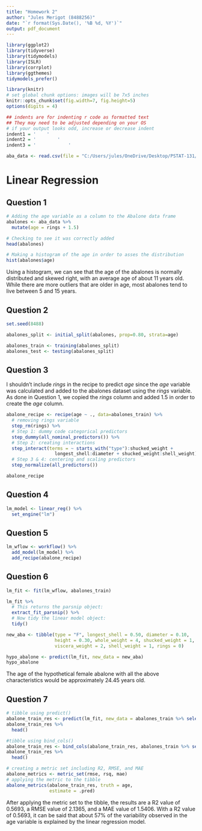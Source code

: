 ```yaml
---
title: "Homework 2"
author: "Jules Merigot (8488256)"
date: "`r format(Sys.Date(), '%B %d, %Y')`"
output: pdf_document
---
```


```r
library(ggplot2)
library(tidyverse)
library(tidymodels)
library(ISLR)
library(corrplot)
library(ggthemes)
tidymodels_prefer()

library(knitr)
# set global chunk options: images will be 7x5 inches
knitr::opts_chunk$set(fig.width=7, fig.height=5)
options(digits = 4)

## indents are for indenting r code as formatted text
## They may need to be adjusted depending on your OS
# if your output looks odd, increase or decrease indent
indent1 = '    '
indent2 = '        '
indent3 = '            '

aba_data <- read.csv(file = "C:/Users/jules/OneDrive/Desktop/PSTAT-131/data/abalone.csv")
```

```{=tex}
\begin{center}
PSTAT 131/231 Statistical Machine Learning - Fall 2022
\end{center}
```
# Linear Regression

## Question 1

```r
# Adding the age variable as a column to the Abalone data frame
abalones <- aba_data %>%
  mutate(age = rings + 1.5)

# Checking to see it was correctly added
head(abalones)

# Making a histogram of the age in order to asses the distribution
hist(abalones$age)
```

Using a histogram, we can see that the age of the abalones is normally distributed and skewed right, with an average age of about 11 years old. While there are more outliers that are older in age, most abalones tend to live between 5 and 15 years.

## Question 2

```r
set.seed(8488)

abalones_split <- initial_split(abalones, prop=0.80, strata=age)

abalones_train <- training(abalones_split)
abalones_test <- testing(abalones_split)
```

## Question 3

I shouldn't include *rings* in the recipe to predict *age* since the *age* variable was calculated and added to the abalones dataset using the *rings* variable. As done in Question 1, we copied the *rings* column and added 1.5 in order to create the *age* column.

```r
abalone_recipe <- recipe(age ~ ., data=abalones_train) %>%
  # removing rings variable
  step_rm(rings) %>%
  # Step 1: dummy code categorical predictors
  step_dummy(all_nominal_predictors()) %>% 
  # Step 2: creating interactions
  step_interact(terms = ~ starts_with("type"):shucked_weight + 
                  longest_shell:diameter + shucked_weight:shell_weight) %>%
  # Step 3 & 4: centering and scaling predictors
  step_normalize(all_predictors())

abalone_recipe
```

## Question 4

```r
lm_model <- linear_reg() %>% 
  set_engine("lm")
```

## Question 5

```r
lm_wflow <- workflow() %>% 
  add_model(lm_model) %>% 
  add_recipe(abalone_recipe)
```

## Question 6

```r
lm_fit <- fit(lm_wflow, abalones_train)

lm_fit %>% 
  # This returns the parsnip object:
  extract_fit_parsnip() %>%  
  # Now tidy the linear model object:
  tidy()

new_aba <- tibble(type = "F", longest_shell = 0.50, diameter = 0.10, 
                  height = 0.30, whole_weight = 4, shucked_weight = 1, 
                  viscera_weight = 2, shell_weight = 1, rings = 0)

hypo_abalone <- predict(lm_fit, new_data = new_aba)
hypo_abalone
```
The age of the hypothetical female abalone with all the above characteristics
would be approximately 24.45 years old.

## Question 7

```r
# tibble using predict()
abalone_train_res <- predict(lm_fit, new_data = abalones_train %>% select(-age))
abalone_train_res %>% 
  head()

#tibble using bind_cols()
abalone_train_res <- bind_cols(abalone_train_res, abalones_train %>% select(age))
abalone_train_res %>% 
  head()

# creating a metric set including R2, RMSE, and MAE
abalone_metrics <- metric_set(rmse, rsq, mae)
# applying the metric to the tibble
abalone_metrics(abalone_train_res, truth = age, 
                estimate = .pred)
```

After applying the metric set to the tibble, the results are a R2 value of 0.5693, a RMSE value of 2.1365, and a MAE value of 1.5406. With a R2 value of 0.5693, it can be said that about 57% of the variability observed in the age variable is explained by the linear regression model.
